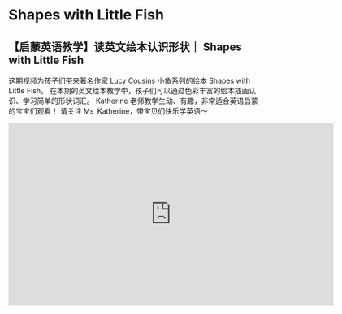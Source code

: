 # Shapes with Little Fish

## 【启蒙英语教学】读英文绘本认识形状｜ Shapes with Little Fish

这期视频为孩子们带来著名作家 Lucy Cousins 小鱼系列的绘本 Shapes with Little Fish。
在本期的英文绘本教学中，孩子们可以通过色彩丰富的绘本插画认识、学习简单的形状词汇。
Katherine 老师教学生动、有趣，非常适合英语启蒙的宝宝们观看！
请关注 Ms_Katherine，带宝贝们快乐学英语～

<iframe
  src="https://player.bilibili.com/player.html?bvid=BV1ds4y1o7z6&cid=1&page=1"
  scrolling="no"
  border="0"
  frameborder="no"
  framespacing="0"
  allowfullscreen="true"
  width="640"
  height="360"
></iframe>
